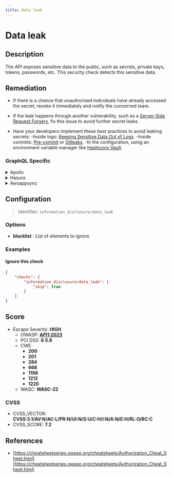 ```yaml
---
title: Data leak
---
```


# Data leak

## Description

The API exposes sensitive data to the public, such as secrets, private keys, tokens, passwords, etc.
This security check detects this sensitive data.


## Remediation

* If there is a chance that unauthorized individuals have already accessed the secret, revoke it immediately and notify the concerned team.

* If the leak happens through another vulnerability, such as a [Server-Side Request Forgery](https://docs.escape.tech/security_tests.html#request-forgery), fix this issue to avoid further secret leaks.

* Have your developers implement these best practices to avoid leaking secrets:
    -Inside logs: [Keeping Sensitive Data Out of Logs](https://medium.com/@joecrobak/seven-best-practices-for-keeping-sensitive-data-out-of-logs-3d7bbd12904).
    -Inside commits: [Pre-commit](https://pre-commit.com/) or [Gitleaks](https://github.com/zricethezav/gitleaks).
    -In the configuration, using an environment variable manager like [Hashicorp Vault](https://www.hashicorp.com/products/vault).



### GraphQL Specific

<details>
    <summary>Apollo</summary>

* If there is a chance that unauthorized individuals have already accessed the secret, revoke it immediately and notify the concerned team.

* If the leak happens through another vulnerability, such as a [Server-Side Request Forgery](https://docs.escape.tech/security_tests.html#request-forgery), fix this issue to avoid further secret leaks.

* Have your developers implement these best practices to avoid leaking secrets:
    -Inside logs: [keeping sensitive data out of logs](https://medium.com/@joecrobak/seven-best-practices-for-keeping-sensitive-data-out-of-logs-3d7bbd12904).
    -Inside commits: [Pre-commit](https://pre-commit.com/) or [Gitleaks](https://github.com/zricethezav/gitleaks).
    -In the configuration, using an environment variable manager like [Hashicorp Vault](https://www.hashicorp.com/products/vault).

See [Apollo's Access Control Documentation](https://www.apollographql.com/docs/apollo-server/security/authentication/#in-resolvers).
For large scale applications, you'll want to use a specific package like [GraphQL Shield](https://github.com/maticzav/graphql-shield) for quick and easy Access Control management.


</details>

<details>
    <summary>Hasura</summary>

* If there is a chance that unauthorized individuals have already accessed the secret, revoke it immediately and notify the concerned team.

* If the leak happens through another vulnerability, such as a [Server-Side Request Forgery](https://docs.escape.tech/security_tests.html#request-forgery), fix this issue to avoid further secret leaks.

* Have your developers implement these best practices to avoid leaking secrets:
    -Inside logs: [keeping sensitive data out of logs](https://medium.com/@joecrobak/seven-best-practices-for-keeping-sensitive-data-out-of-logs-3d7bbd12904)
    -Inside commits: [Pre-commit](https://pre-commit.com/) or [Gitleaks](https://github.com/zricethezav/gitleaks)
    -In the configuration, using an environment variable manager like [Hashicorp Vault](https://www.hashicorp.com/products/vault)

See Hasura's detailed documentation for [authorization management](https://hasura.io/docs/latest/graphql/core/auth/authorization/permission-rules/).


</details>

<details>
    <summary>Awsappsync</summary>

* If there is a chance that unauthorized individuals have already accessed the secret, revoke it immediately and notify the concerned team.

* If the leak happens through another vulnerability, such as a [Server-Side Request Forgery](https://docs.escape.tech/security_tests.html#request-forgery), fix this issue to avoid further secret leaks.

* Have your developers implement these best practices to avoid leaking secrets:
    -Inside logs: [keeping sensitive data out of logs](https://medium.com/@joecrobak/seven-best-practices-for-keeping-sensitive-data-out-of-logs-3d7bbd12904)
    -Inside commits: [Pre-commit](https://pre-commit.com/) or [Gitleaks](https://github.com/zricethezav/gitleaks)
    -In the configuration, using an environment variable manager like [Hashicorp Vault](https://www.hashicorp.com/products/vault)

Appsync provides several other methods for protecting critical information.
-To learn more on implementing fine-grained access control, head over to https://docs.aws.amazon.com/appsync/latest/devguide/security-authz.html#fine-grained-access-control.
-To learn more on filtering critical data directly from responses, see https://docs.aws.amazon.com/appsync/latest/devguide/security-authz.html#aws-appsync-filtering-information.


</details>


## Configuration

> Identifier: `information_disclosure/data_leak`

### Options

- **blacklist** : List of elements to ignore.

  



### Examples



#### Ignore this check

```json
{
    "checks": {
        "information_disclosure/data_leak": {
            "skip": true
        }
    }
}
```




## Score

- Escape Severity: **<span className="high-severity">HIGH</span>**
  - OWASP: **[API1:2023](https://github.com/OWASP/API-Security/blob/master/editions/2023/en/0xa1-broken-object-level-authorization.md)**
  - PCI DSS: **6.5.8**
  - CWE
    - **200**
    - **201**
    - **284**
    - **668**
    - **1198**
    - **1212**
    - **1220**
  - WASC: **WASC-22**
  
  

### CVSS

- CVSS_VECTOR: **CVSS:3.1/AV:N/AC:L/PR:N/UI:N/S:U/C:H/I:N/A:N/E:H/RL:O/RC:C**
- CVSS_SCORE: **7.2**

## References

- [https://cheatsheetseries.owasp.org/cheatsheets/Authorization_Cheat_Sheet.html](https://cheatsheetseries.owasp.org/cheatsheets/Authorization_Cheat_Sheet.html)
  